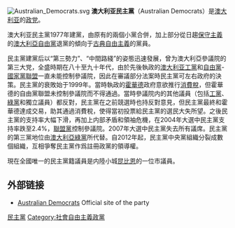 [[File:Australian_Democrats.svg|thumb]]
'''澳大利亚民主黨'''（Australian Democrats）是[[澳大利亚|澳大利亚]]的[[政党|政党]]。

澳大利亚民主黨1977年建黨，由原有的兩個小黨合併，加上部分從日趨[[保守主義|保守主義]]的[[澳大利亞自由黨|澳大利亞自由黨]]退黨的傾向于[[古典自由主義|古典自由主義]]的黨員。

民主黨建黨后以“第三勢力”、“中間路綫”的姿態迅速發展，曾为澳大利亞參議院的第三大党，全盛時期在八十至九十年代，由於先後執政的[[澳大利亚工黨|澳大利亚工黨]]和[[澳大利亞自由黨|自由黨]]-[[澳大利亞國家黨|國家黨]][[聯盟_(澳洲)|聯盟]]一直未能控制參議院，因此在審議部分法案時民主黨可左右政府的決策。民主黨的衰敗始于1999年。當時執政的[[約翰·霍華德|霍華德]]政府意欲推行[[消費稅|消費稅]]，但霍華德的自由黨聯盟未控制參議院而不得通過。當時參議院内的其他議員（包括[[澳大利亞工黨|工黨]]、[[澳大利亞綠黨|綠黨]]和獨立議員）都反對，民主黨在之前競選時也持反對意見，但民主黨最終和霍華德達成交易，助其通過消費稅，使得當初投票給民主黨的選民大失所望。之後民主黨的支持率大幅下滑，再加上内部矛盾和領袖危機，在2004年大選中民主黨支持率跌至2.4%，[[聯盟_(澳洲)|聯盟黨]]控制參議院。2007年大選中民主黨失去所有議席。民主黨的第三黨地位由[[澳大利亞綠黨|澳大利亞綠黨]]所代替。自2012年起，民主黨中央黨組織分裂成數個組織，互相爭奪民主黨作爲註冊政黨的領導權。

現在全國唯一的民主黨籍議員是内陸小城[[昆比恩|昆比恩]]的一位市議員。

==外部链接==
*[http://www.democrats.org.au/ Australian Democrats] {{Wayback|url=http://www.democrats.org.au/ |date=20070627012354 }} Official site of the party

[[Category:澳大利亞政黨|民主黨]]
[[Category:社會自由主義政黨|Category:社會自由主義政黨]]